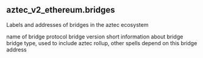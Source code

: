 ## aztec_v2_ethereum.bridges 
Labels and addresses of bridges in the aztec ecosystem

<ParamField path="protocol">
name of bridge protocol
</ParamField>
<ParamField path="version">
bridge version
</ParamField>
<ParamField path="description">
short information about bridge
</ParamField>
<ParamField path="contract_type">
bridge type, used to include aztec rollup, other spells depend on this
</ParamField>
<ParamField path="contract_address">
bridge address
</ParamField>
